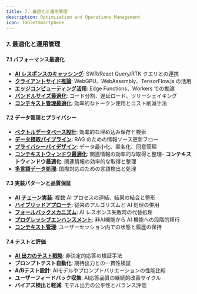 ```yaml
---
title: 7. 最適化と運用管理
description: Optimization and Operations Management
icon: TabletSmartphone
---
```


### 7. 最適化と運用管理

#### 7.1 パフォーマンス最適化

- [**AI レスポンスのキャッシング**](./07-optimization-and-operations-management/01-01_ai_response_caching): SWR/React Query/RTK クエリとの連携
- [**クライアントサイド推論**](./07-optimization-and-operations-management/01-02_client_side_inference): WebGPU、WebAssembly、TensorFlow.js の活用
- [**エッジコンピューティング活用**](./07-optimization-and-operations-management/01-03_leveraging_edge_computing): Edge Functions、Workers での推論
- [**バンドルサイズ最適化**](./07-optimization-and-operations-management/01-04_bundle_size_optimization): コード分割、遅延ロード、ツリーシェイキング
- [**コンテキスト管理最適化**](./07-optimization-and-operations-management/01-05_context_management_optimization): 効率的なトークン使用とコスト削減手法

#### 7.2 データ管理とプライバシー

- [**ベクトルデータベース設計**](./07-optimization-and-operations-management/02-01_vector_database_design): 効率的な埋め込み保存と検索
- [**データ摂取パイプライン**](./07-optimization-and-operations-management/02-02_data_ingestion_pipeline): RAG のための情報ソース更新フロー
- [**プライバシーバイデザイン**](./07-optimization-and-operations-management/02-03_privacy_by_design): データ最小化、匿名化、同意管理
- [**コンテキストウィンドウ最適化**](./07-optimization-and-operations-management/02-04_context_window_optimization): 関連情報の効率的な取得と整理- **コンテキストウィンドウ最適化**: 関連情報の効率的な取得と整理
- [**多言語データ処理**](./07-optimization-and-operations-management/02-05_multilingual_data_processing): 国際対応のための言語検出と処理

#### 7.3 実装パターンと品質保証

- [**AI チェーン実装**](./07-optimization-and-operations-management/03-01_ai_chain_implementation): 複数 AI プロセスの連結、結果の結合と整形
- [**ハイブリッドアプローチ**](./07-optimization-and-operations-management/03-02_hybrid_approach): 従来のアルゴリズムと AI 処理の併用
- [**フォールバックメカニズム**](./07-optimization-and-operations-management/03-03_fallback_mechanism): AI レスポンス失敗時の代替処理
- [**プログレッシブエンハンスメント**](./07-optimization-and-operations-management/03-04_progressive_enhancement): 非AI機能から AI 機能への段階的移行
- [**コンテキスト管理**](./07-optimization-and-operations-management/03-05_managing_context): ユーザーセッション内での状態と履歴の保持

#### 7.4 テストと評価

- [**AI 出力のテスト戦略**](./07-optimization-and-operations-management/04-01_testing_strategy_for_ai_outputs): 非決定的応答の検証手法
- **プロンプトテスト自動化**: 期待出力との一貫性検証
- **A/Bテスト設計**: AIモデルやプロンプトバリエーションの性能比較
- **ユーザーフィードバック収集**: AI応答品質の継続的改善サイクル
- **バイアス検出と軽減**: モデル出力の公平性とバランス評価
